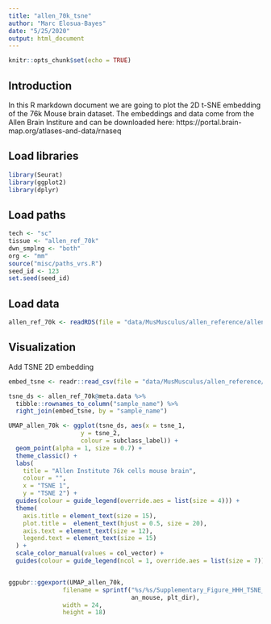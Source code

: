```yaml
---
title: "allen_70k_tsne"
author: "Marc Elosua-Bayes"
date: "5/25/2020"
output: html_document
---
```


```r
knitr::opts_chunk$set(echo = TRUE)
```

## Introduction
In this R markdown document we are going to plot the 2D t-SNE embedding of the 76k Mouse brain dataset. The embeddings and data come from the Allen Brain Institure and can be downloaded here: https://portal.brain-map.org/atlases-and-data/rnaseq

## Load libraries
```r
library(Seurat)
library(ggplot2)
library(dplyr)
```

## Load paths
```r
tech <- "sc"
tissue <- "allen_ref_70k"
dwn_smplng <- "both"
org <- "mm"
source("misc/paths_vrs.R")
seed_id <- 123
set.seed(seed_id)
```

## Load data
```r
allen_ref_70k <- readRDS(file = "data/MusMusculus/allen_reference/allen_ref_70k_processed.RDS")
```

## Visualization
Add TSNE 2D embedding
```r
embed_tsne <- readr::read_csv(file = "data/MusMusculus/allen_reference/2d-coordinates/2d_coordinates.csv")

tsne_ds <- allen_ref_70k@meta.data %>% 
  tibble::rownames_to_column("sample_name") %>% 
  right_join(embed_tsne, by = "sample_name")

UMAP_allen_70k <- ggplot(tsne_ds, aes(x = tsne_1,
                    y = tsne_2,
                    colour = subclass_label)) +
  geom_point(alpha = 1, size = 0.7) +
  theme_classic() +
  labs(
    title = "Allen Institute 76k cells mouse brain",
    colour = "",
    x = "TSNE 1",
    y = "TSNE 2") +
  guides(colour = guide_legend(override.aes = list(size = 4))) +
  theme(
    axis.title = element_text(size = 15),
    plot.title =  element_text(hjust = 0.5, size = 20),
    axis.text = element_text(size = 12),
    legend.text = element_text(size = 15)
  ) +
  scale_color_manual(values = col_vector) +
  guides(colour = guide_legend(ncol = 1, override.aes = list(size = 7)))


ggpubr::ggexport(UMAP_allen_70k, 
               filename = sprintf("%s/%s/Supplementary_Figure_HHH_TSNE_allen_70k.pdf",
                                  an_mouse, plt_dir),
               width = 24,
               height = 18)
```

